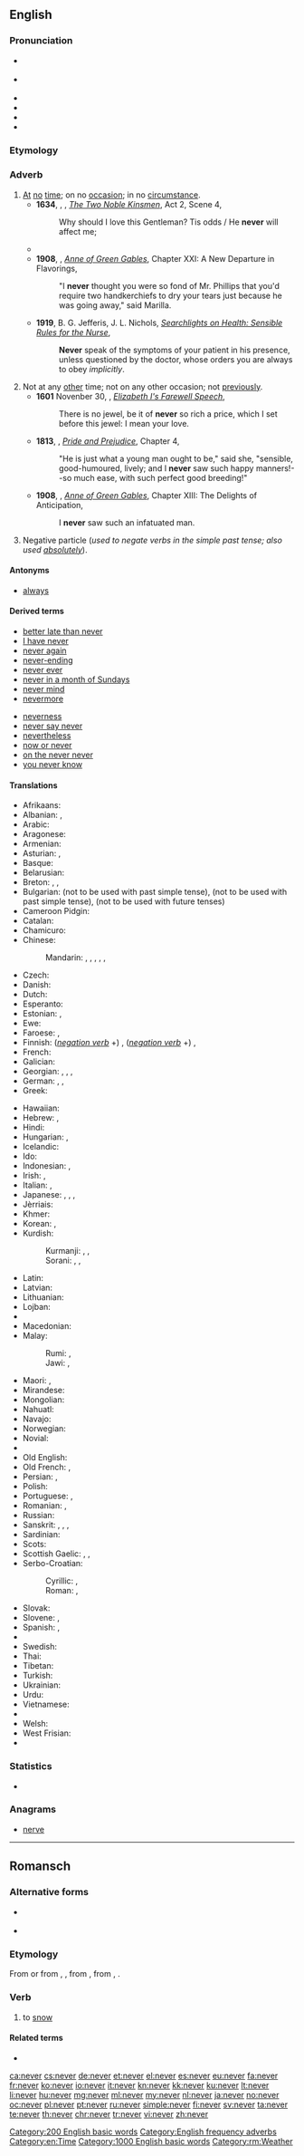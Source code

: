 ==English==
{{wikipedia}}

===Pronunciation===
* {{a|UK}} {{IPA|/ˈnɛv.ə(ɹ)/}}
* {{a|US}} {{IPA|/ˈnɛvɚ/}}
* {{audio|En-uk-never.ogg|Audio (UK)|lang=en}}
* {{audio|en-us-never.ogg|Audio (US)|lang=en}}
* {{rhymes|ɛvə(ɹ)}}
* {{hyphenation|nev|er|lang=en}}

===Etymology===
{{etyl|ang|en}} {{term|næfre||lang=ang}}

===Adverb===
{{en-adv|-}}

# [[at|At]] [[no]] [[time]]; on no [[occasion]]; in no [[circumstance]].
#* '''1634''', {{w||William Shakespeare}}, {{w|John Fletcher}}, ''[[s:The Two Noble Kinsmen/Act 2/Scene 4|The Two Noble Kinsmen]]'', Act 2, Scene 4,
#*: Why should I love this Gentleman? Tis odds / He '''never''' will affect me;
#* {{quote-book|year=1898|author={{w|Winston Churchill (novelist)|Winston Churchill}}
|title={{w|The Celebrity}}|chapter=1
|passage=In the old days, to my commonplace and unobserving mind, he gave no evidences of genius whatsoever. He '''never''' read me any of his manuscripts,&nbsp;[&hellip;], and therefore my lack of detection of his promise may in some degree be pardoned.}}
#* '''1908''', {{w|Lucy Maud Montgomery}}, ''[[s:Anne of Green Gables/Chapter XXI|Anne of Green Gables]]'', Chapter XXI: A New Departure in Flavorings,
#*: "I '''never''' thought you were so fond of Mr. Phillips that you'd require two handkerchiefs to dry your tears just because he was going away," said Marilla.
#* '''1919''', B. G. Jefferis, J. L. Nichols, ''[[s:Searchlights on Health/Sensible Rules for the Nurse|Searchlights on Health: Sensible Rules for the Nurse]]'',
#*: '''Never''' speak of the symptoms of your patient in his presence, unless questioned by the doctor, whose orders you are always to obey ''implicitly''.
#: {{usex|I finally finished, and I '''never''' want to do that again.|lang=en}}
#: {{usex|I repeated the test a hundred times, and '''never''' saw a positive result.|lang=en}}
#: {{usex|I will '''never''' tell.|lang=en}}
# Not at any [[other]] time; not on any other occasion; not [[previously]].
#* '''1601''' Novenber 30, {{w|Elizabeth I of England}}, ''[[s:Elizabeth I's Farewell Speech|Elizabeth I's Farewell Speech]]'',
#*: There is no jewel, be it of '''never''' so rich a price, which I set before this jewel: I mean your love.
#* '''1813''', {{w|Jane Austen}}, ''[[s:Pride and Prejudice/Chapter 4|Pride and Prejudice]]'', Chapter 4,
#*: "He is just what a young man ought to be," said she, "sensible, good-humoured, lively; and I '''never''' saw such happy manners!--so much ease, with such perfect good breeding!"
#* '''1908''', {{w|Lucy Maud Montgomery}}, ''[[s:Anne of Green Gables/Chapter XIII|Anne of Green Gables]]'', Chapter XIII: The Delights of Anticipation,
#*: I '''never''' saw such an infatuated man.
# {{context|colloquial|lang=en}} Negative particle (''used to negate verbs in the simple past tense; also used [[absolutely]]'').
#: {{usex|The police say I stole the car, but I '''never''' did it.|lang=en}}
#: {{usex|You said you were going to mow the lawn today.'' – ''I '''never'''!''|lang=en}}<!--example of "never" used absolutely in this sense-->

====Antonyms====
* [[always]]

====Derived terms====
{{rel-top|terms derived from ''never''}}
* [[better late than never]]
* [[I have never]]
* [[never again]]
* [[never-ending]]
* [[never ever]]
* [[never in a month of Sundays]]
* [[never mind]]
* [[nevermore]]
{{rel-mid}}
* [[neverness]]
* [[never say never]]
* [[nevertheless]]
* [[now or never]]
* [[on the never never]]
* [[you never know]]
{{rel-bottom}}

====Translations====
{{trans-top|at no time}}
* Afrikaans: {{t|af|nooit}}
* Albanian: {{t|sq|kurrë}}, {{t+|sq|asnjëherë}}
* Arabic: {{t|ar|أبدًا|tr='ábadan}}
* Aragonese: {{t|an|nunca}}
* Armenian: {{t|hy|երբեք|tr=erbek’}}
* Asturian: {{t|ast|nunca}}, {{t|ast|enxamás}}
* Basque: {{t+|eu|inoiz ez}}
* Belarusian: {{t|be|ніколі|tr=nikóli|sc=Cyrl}}
* Breton: {{t+|br|nepred}}, {{t|br|morse}}, {{t+|br|biken}} {{qualifier|when talking in the future}} {{t+|br|biskoazh}} {{qualifier|when talking in the past}} {{t+|br|james}}
* Bulgarian: {{t+|bg|никога|tr=níkoga}} (not to be used with past simple tense), {{t+|bg|нивга|tr=nívga}} (not to be used with past simple tense), {{t|bg|така и|tr=taka i}} (not to be used with future tenses)
* Cameroon Pidgin: {{t|wes|neba}}
* Catalan: {{t+|ca|mai}}
* Chamicuro: {{t|ccc|mepolajyaka}}
* Chinese:
*: Mandarin: {{t+|cmn|從未|sc=Hani}}, {{t|cmn|从未|tr=cóngwèi|sc=Hani}}, {{qualifier|in negative sentences}} {{t|cmn|從來|sc=Hani}}, {{t+|cmn|从来|tr=cónglái|sc=Hani}}, {{t+|cmn|不曾|tr=bùcéng|sc=Hani}}, {{t+|cmn|未曾|tr=wèicéng|sc=Hani}}
* Czech: {{t+|cs|nikdy}}
* Danish: {{t+|da|aldrig}}
* Dutch: {{t+|nl|nooit}}
* Esperanto: {{t|eo|neniam}}
* Estonian: {{t|et|iial}}, {{t|et|eales}}
* Ewe: {{t|ee|gbeɖe}}
* Faroese: {{t|fo|ongantíð}}, {{t|fo|aldri}}
* Finnish: (''[[:Category:Finnish negation verb forms|negation verb]]'' +) {{t+|fi|koskaan}}, (''[[:Category:Finnish negation verb forms|negation verb]]'' +) {{t+|fi|ikinä}}, {{t|fi|ei milloinkaan}}
* French: {{t+|fr|jamais}}
* Galician: {{t|gl|xamais}}
* Georgian: {{t|ka|არასოდეს|tr=arasodes|sc=Geor}}, {{t|ka|არასდროს|tr=arasdros|sc=Geor}}, {{t|ka|ვერასოდეს|tr=verasodes|sc=Geor}}, {{t|ka|ვერასდროს|tr=verasdros|sc=Geor}}
* German: {{t+|de|nie}}, {{t+|de|niemals}}, {{t|de|nimmer}}
* Greek: {{t+|el|ποτέ}}
*: {{trreq|grc}}
* Hawaiian: {{t|haw|ʻaʻole}}
* Hebrew: {{t|he|אף פעם}}, {{t|he|לעולם לא}}
* Hindi: {{t|hi|कभी नहीं|tr=kabhī nahī̃|sc=Deva}}
* Hungarian: {{t+|hu|soha}}, {{t+|hu|sohasem}}
* Icelandic: {{t+|is|aldrei}}
* Ido: {{t+|io|nultempe}}
* Indonesian: {{qualifier|in the past or present}} {{t+|id|tidak pernah}}, {{qualifier|in the future}} {{t|id|tidak akan}}
* Irish: {{t|ga|ariamh}}, {{t|ga|go deo}} {{qualifier|after a negative}}
* Italian: {{t|it|giammai}}, {{t+|it|mai}}
* Japanese: {{qualifier|in negative sentences}} {{t|ja|決して|tr=[[けっして]], kesshite}}, {{t|ja|何時でも|tr=[[いつでも]], itsudemo}}, {{t|ja|曾て|tr=[[かつて]], katsute}}, {{t|ja|万々|tr=[[まんまん]], manman, [[ばんばん]], banban}}
* Jèrriais: {{t|roa-jer|janmais}}
* Khmer: {{t|km|មិនដែល|tr=meun dail|sc=Khmr}}
* Korean: {{t+|ko|절대로|tr=jeoldaero|sc=Kore}}, {{t+|ko|결코|tr=gyeolko|sc=Kore}}
* Kurdish:
*: Kurmanji: {{t+|kmr|qet}}, {{t+|kmr|ticar}}, {{t+|kmr|hîç|tr=carekê jî}}
*: Sorani: {{t|ckb|هیچ|sc=ku-Arab}}, {{t|ckb|قه‌د|sc=ku-Arab}}, {{t|ckb|هه‌رگیز|sc=ku-Arab}}
{{trans-mid}}
* Latin: {{t|la|numquam}}
* Latvian: {{t|lv|nekad}}
* Lithuanian: {{t+|lt|niekada}}
* Lojban: {{t|jbo|noroi}}
* {{trreq|lb}}
* Macedonian: {{t|mk|никогаш|tr=níkogaš|sc=Cyrl}}
* Malay:
*: Rumi: {{qualifier|in the past or present}} {{t|ms|tidak pernah}}, {{qualifier|in the future}} {{t|ms|tidak akan}}
*: Jawi: {{qualifier|in the past or present}} {{t|ms|تيدق ڤرنه|sc=Arab}}, {{qualifier|in the future}} {{t|ms|تيدق اکن|sc=Arab}}
* Maori: {{t|mi|kāhore kau}}, {{t|mi|nōhea}}
* Mirandese: {{t|mwl|nunca}}
* Mongolian: {{t|mn|хэзээ ч үгүй|tr=hezee č ügüy|sc=Cyrl}}
* Nahuatl: {{t|nah|ayouica}}
* Navajo: {{t|nv|tsʼídá háadi da}}
* Norwegian: {{t+|no|aldri}}
* Novial: {{t|nov|nultem}}
* {{trreq|oc}}
* Old English: {{t|ang|næfre}}
* Old French: {{t|fro|onques}}, {{t|fro|james}}
* Persian: {{t|fa|هیچ وقت|tr=hič vaqt|sc=fa-Arab}}, {{t+|fa|هرگز|tr=hargez|sc=fa-Arab}} {{qualifier|in a negative clause}}
* Polish: {{t+|pl|nigdy}}
* Portuguese: {{t+|pt|nunca}}, {{t+|pt|jamais}}
* Romanian: {{t+|ro|niciodată}}, {{t+|ro|nicicând}}
* Russian: {{t+|ru|никогда|tr=nikogdá}}
* Sanskrit: {{t|sa|न कदाचित्|tr=ná kadācit|sc=Deva}}, {{t|sa|न कर्हिचित|tr=ná karhicit|sc=Deva}}, {{t|sa|न कदापि|tr=ná kadāpi|sc=Deva}}, {{t|sa|न सदा|tr=ná sadā|sc=Deva}}
* Sardinian: {{t|sc|mai}}
* Scots: {{t|sco|niver}}
* Scottish Gaelic: {{t|gd|a-chaoidh}}, {{t|gd|gu bràth}}, {{t|gd|riamh}}
* Serbo-Croatian:
*: Cyrillic: {{t|sh|никад|sc=Cyrl}}, {{t|sh|никада|sc=Cyrl}}
*: Roman: {{t|sh|nikad}}, {{t|sh|nikada}}
* Slovak: {{t|sk|nikdy}}
* Slovene: {{t|sl|nikóli}}, {{t|sl|níkdar}}
* Spanish: {{t+|es|nunca}}, {{t+|es|jamás}}
* {{trreq|sw}}
* Swedish: {{t+|sv|aldrig}}
* Thai: {{t|th|ไม่เคย|tr=mâi koie}}
* Tibetan: {{t|bo|རྩ་བ་ནས|tr=rtsa ba nas|sc=Tibt}}
* Turkish: {{t+|tr|asla}}
* Ukrainian: {{t|uk|ніколи|tr=nikóly|sc=Cyrl}}
* Urdu: {{t|ur|کبھی نہیں|tr=kabhī nahī̃|sc=ur-Arab}}
* Vietnamese: {{t+|vi|không bao giờ}}
* {{trreq|vo}}
* Welsh: {{t|cy|byth}}
* West Frisian: {{t|fy|nea}}
* {{trreq|yi}}
{{trans-bottom}}

===Statistics===
* {{rank|first|down|good|99|never|shall|most|where}}

===Anagrams===
* [[nerve#English|nerve]]

[[Category:200 English basic words]]
[[Category:English frequency adverbs]]
[[Category:en:Time]]

[[Category:1000 English basic words]]
----

==Romansch==

===Alternative forms===
* {{qualifier|Rumantsch Grischun|Puter|Vallader}} {{l|rm|naiver}}
* {{qualifier|Sursilvan|Surmiran}} {{l|rm|neiver}}

===Etymology===
From {{term/t|rm|nev}} or from {{etyl|VL.|rm}} {{term/t|la|*nivicō}}, {{term/t|la|*nivicāre}}, from {{etyl|la|rm}} {{term|nix|nix, nivis|lang=la}}, from {{etyl|ine-pro|rm}} {{term/t|ine-pro|*nígʷʰs}}, {{term/t|ine-pro|*snígʷʰs||snow}}.

===Verb===
{{rm-verb}}

# {{context|Sutsilvan|lang=rm}} to [[snow]]

====Related terms====
* {{l|rm|nev}}

[[Category:rm:Weather]]

[[ca:never]]
[[cs:never]]
[[de:never]]
[[et:never]]
[[el:never]]
[[es:never]]
[[eu:never]]
[[fa:never]]
[[fr:never]]
[[ko:never]]
[[io:never]]
[[it:never]]
[[kn:never]]
[[kk:never]]
[[ku:never]]
[[lt:never]]
[[li:never]]
[[hu:never]]
[[mg:never]]
[[ml:never]]
[[my:never]]
[[nl:never]]
[[ja:never]]
[[no:never]]
[[oc:never]]
[[pl:never]]
[[pt:never]]
[[ru:never]]
[[simple:never]]
[[fi:never]]
[[sv:never]]
[[ta:never]]
[[te:never]]
[[th:never]]
[[chr:never]]
[[tr:never]]
[[vi:never]]
[[zh:never]]